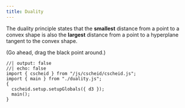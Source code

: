 ```yaml
---
title: Duality
---
```


<div id="div-duality"></div>

The duality principle states that the <span class="blue">**smallest**</span> distance from a point
to a convex shape is also the <span class="red">**largest**</span> distance from a point to a
hyperplane tangent to the convex shape.

(Go ahead, drag the black point around.)

```ojs
//| output: false
//| echo: false
import { cscheid } from "/js/cscheid/cscheid.js";
import { main } from "./duality.js";
{
  cscheid.setup.setupGlobals({ d3 });
  main();
}
```
